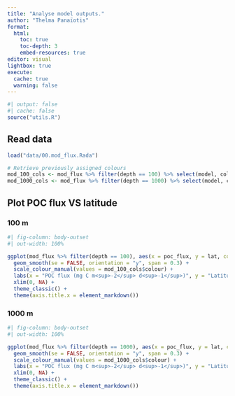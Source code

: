 ```yaml
---
title: "Analyse model outputs."
author: "Thelma Panaïotis"
format:
  html:
    toc: true
    toc-depth: 3
    embed-resources: true
editor: visual
lightbox: true
execute:
  cache: true
  warning: false
---
```


```r
#| output: false
#| cache: false
source("utils.R")
```

## Read data

```r
load("data/00.mod_flux.Rada")

# Retrieve previously assigned colours
mod_100_cols <- mod_flux %>% filter(depth == 100) %>% select(model, colour) %>% distinct()
mod_1000_cols <- mod_flux %>% filter(depth == 1000) %>% select(model, colour) %>% distinct()
```

## Plot POC flux VS latitude

### 100 m

```r
#| fig-column: body-outset
#| out-width: 100%

ggplot(mod_flux %>% filter(depth == 100), aes(x = poc_flux, y = lat, colour = model)) +
  geom_smooth(se = FALSE, orientation = "y", span = 0.3) +
  scale_colour_manual(values = mod_100_cols$colour) +
  labs(x = "POC flux (mg C m<sup>-2</sup> d<sup>-1</sup>)", y = "Latitude", colour = "Model", title = "POC flux at 100 m") +
  xlim(0, NA) +
  theme_classic() +
  theme(axis.title.x = element_markdown())
```

### 1000 m

```r
#| fig-column: body-outset
#| out-width: 100%

ggplot(mod_flux %>% filter(depth == 1000), aes(x = poc_flux, y = lat, colour = model)) +
  geom_smooth(se = FALSE, orientation = "y", span = 0.3) +
  scale_colour_manual(values = mod_1000_cols$colour) +
  labs(x = "POC flux (mg C m<sup>-2</sup> d<sup>-1</sup>)", y = "Latitude", colour = "Model", title = "POC flux at 1000 m") +
  xlim(0, NA) +
  theme_classic() +
  theme(axis.title.x = element_markdown())
```
